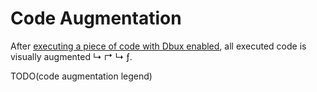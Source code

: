 # Code Augmentation

After [executing a piece of code with Dbux enabled](./), all executed code is visually augmented <span className='color-red'>↳ ↱</span> <span className='color-gray'>↳</span> <span className='color-orange'>ƒ</span>.

TODO(code augmentation legend)


